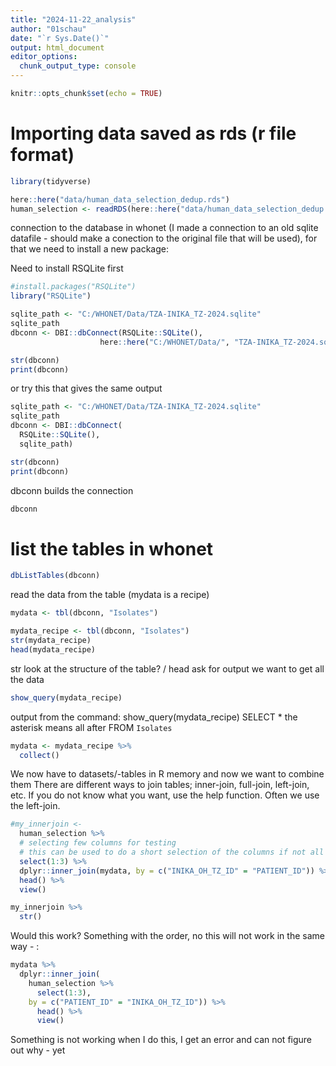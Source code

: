 ```yaml
---
title: "2024-11-22_analysis"
author: "01schau"
date: "`r Sys.Date()`"
output: html_document
editor_options: 
  chunk_output_type: console
---
```


```r
knitr::opts_chunk$set(echo = TRUE)
```

# Importing data saved as rds (r file format)

```r
library(tidyverse)
```

```r
here::here("data/human_data_selection_dedup.rds")
human_selection <- readRDS(here::here("data/human_data_selection_dedup.rds"))
```

connection to the database in whonet (I made a connection to an old sqlite datafile - should make a conection to the original file that will be used), for that we need to install a new package:

Need to install RSQLite first

```r
#install.packages("RSQLite")
library("RSQLite")
```

```r
sqlite_path <- "C:/WHONET/Data/TZA-INIKA_TZ-2024.sqlite"
sqlite_path
dbconn <- DBI::dbConnect(RSQLite::SQLite(), 
                    here::here("C:/WHONET/Data/", "TZA-INIKA_TZ-2024.sqlite"))

str(dbconn)
print(dbconn)
```

or try this that gives the same output

```r
sqlite_path <- "C:/WHONET/Data/TZA-INIKA_TZ-2024.sqlite"
sqlite_path
dbconn <- DBI::dbConnect(
  RSQLite::SQLite(), 
  sqlite_path)

str(dbconn)
print(dbconn)
```

dbconn builds the connection

```r
dbconn
```

# list the tables in whonet

```r
dbListTables(dbconn)
```

read the data from the table (mydata is a recipe)

```r
mydata <- tbl(dbconn, "Isolates")
```

```r
mydata_recipe <- tbl(dbconn, "Isolates")
str(mydata_recipe)
head(mydata_recipe)
```

str look at the structure of the table? / head ask for output
we want to get all the data

```r
show_query(mydata_recipe)
```

output from the command:
show_query(mydata_recipe)
<SQL>
SELECT * the asterisk means all after
FROM `Isolates`

```r
mydata <- mydata_recipe %>% 
  collect()
```

We now have to datasets/-tables in R memory and now we want to combine them
There are different ways to join tables; inner-join, full-join, left-join, etc. If you do not know what you want, use the help function. Often we use the left-join.

```r
#my_innerjoin <-
  human_selection %>%
  # selecting few columns for testing
  # this can be used to do a short selection of the columns if not all are required
  select(1:3) %>% 
  dplyr::inner_join(mydata, by = c("INIKA_OH_TZ_ID" = "PATIENT_ID")) %>% 
  head() %>% 
  view()

my_innerjoin %>%
  str()
```

Would this work? Something with the order, no this will not work in the same way - :

```r
mydata %>% 
  dplyr::inner_join(
    human_selection %>% 
      select(1:3), 
    by = c("PATIENT_ID" = "INIKA_OH_TZ_ID")) %>% 
      head() %>% 
      view()
```

Something is not working when I do this, I get an error and can not figure out why - yet

